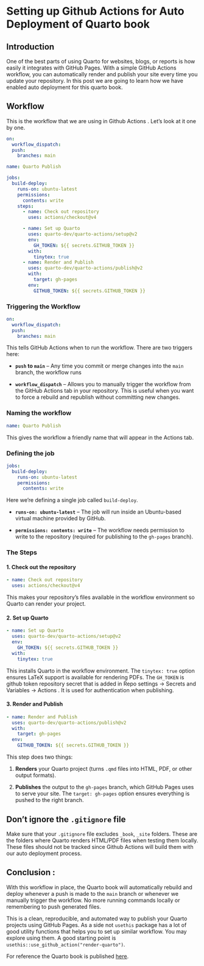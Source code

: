 # Setting up Github Actions for Auto Deployment of Quarto book

## Introduction

One of the best parts of using Quarto for websites, blogs, or reports is how easily it integrates with GitHub Pages. With a simple GitHub Actions workflow, you can automatically render and publish your site every time you update your repository. In this post we are going to learn how we have enabled auto deployment for this quarto book.

## Workflow

This is the workflow that we are using in Github Actions . Let's look at it one by one.

``` yaml
on:
  workflow_dispatch:
  push:
    branches: main

name: Quarto Publish

jobs:
  build-deploy:
    runs-on: ubuntu-latest
    permissions:
      contents: write
    steps:
      - name: Check out repository
        uses: actions/checkout@v4

      - name: Set up Quarto
        uses: quarto-dev/quarto-actions/setup@v2
        env:
          GH_TOKEN: ${{ secrets.GITHUB_TOKEN }}
        with:
          tinytex: true
      - name: Render and Publish
        uses: quarto-dev/quarto-actions/publish@v2
        with:
          target: gh-pages
        env:
          GITHUB_TOKEN: ${{ secrets.GITHUB_TOKEN }}
```

### Triggering the Workflow

``` yaml
on:
  workflow_dispatch:
  push:
    branches: main
```

This tells GitHub Actions when to run the workflow. There are two triggers here:

-   **`push` to `main`** – Any time you commit or merge changes into the `main` branch, the workflow runs

-   **`workflow_dispatch`** – Allows you to manually trigger the workflow from the GitHub Actions tab in your repository. This is useful when you want to force a rebuild and republish without committing new changes.

### Naming the workflow

``` yaml
name: Quarto Publish
```

This gives the workflow a friendly name that will appear in the Actions tab.

### Defining the job

``` yaml
jobs:
  build-deploy:
    runs-on: ubuntu-latest
    permissions:
      contents: write
```

Here we’re defining a single job called `build-deploy`.

-   **`runs-on: ubuntu-latest`** – The job will run inside an Ubuntu-based virtual machine provided by GitHub.

-   **`permissions: contents: write`** – The workflow needs permission to write to the repository (required for publishing to the `gh-pages` branch).

### The Steps

#### 1. Check out the repository

``` yaml
- name: Check out repository
  uses: actions/checkout@v4
```

This makes your repository’s files available in the workflow environment so Quarto can render your project.

#### 2. Set up Quarto

``` yaml
- name: Set up Quarto
  uses: quarto-dev/quarto-actions/setup@v2
  env:
    GH_TOKEN: ${{ secrets.GITHUB_TOKEN }}
  with:
    tinytex: true
```

This installs Quarto in the workflow environment. The `tinytex: true` option ensures LaTeX support is available for rendering PDFs. The `GH_TOKEN` is github token repository secret that is added in Repo settings -\> Secrets and Variables -\> Actions . It is used for authentication when publishing.

#### 3. Render and Publish

``` yaml
- name: Render and Publish
  uses: quarto-dev/quarto-actions/publish@v2
  with:
    target: gh-pages
  env:
    GITHUB_TOKEN: ${{ secrets.GITHUB_TOKEN }}
```

This step does two things:

1.  **Renders** your Quarto project (turns `.qmd` files into HTML, PDF, or other output formats).

2.  **Publishes** the output to the `gh-pages` branch, which GitHub Pages uses to serve your site. The `target: gh-pages` option ensures everything is pushed to the right branch.

## Don't ignore the `.gitignore` file

Make sure that your `.gitignore` file excludes `_book`, `_site` folders. These are the folders where Quarto renders HTML/PDF files when testing them locally. These files should not be tracked since Github Actions will build them with our auto deployment process.

## Conclusion :

With this workflow in place, the Quarto book will automatically rebuild and deploy whenever a push is made to the `main` branch or whenever we manually trigger the workflow. No more running commands locally or remembering to push generated files.

This is a clean, reproducible, and automated way to publish your Quarto projects using GitHub Pages. As a side not `usethis` package has a lot of good utility functions that helps you to set up similar workflow. You may explore using them. A good starting point is `usethis::use_github_action("render-quarto")`.

For reference the Quarto book is published [here](https://gpid-wb.github.io/Pip-Technical-Guidelines/ "PIP Technical Guideline").
